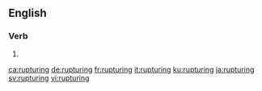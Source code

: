 ==English==

===Verb===
{{head|en|present participle}}

# {{present participle of|rupture|lang=en|nocat=1}}

[[ca:rupturing]]
[[de:rupturing]]
[[fr:rupturing]]
[[it:rupturing]]
[[ku:rupturing]]
[[ja:rupturing]]
[[sv:rupturing]]
[[vi:rupturing]]
